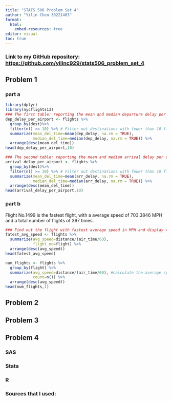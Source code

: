 ```yaml
---
title: "STATS 506 Problem Set 4"
author: "Yilin Chen 30221403"
format:
  html:
    embed-resources: true
editor: visual
toc: true
---
```


### Link to my GitHub repository: <https://github.com/yilinc929/stats506_problem_set_4>

## Problem 1

### part a

```r
library(dplyr)
library(nycflights13)
### The first table: reporting the mean and median departure delay per airport.
dep_delay_per_airport <- flights %>% 
  group_by(dest)%>%
  filter(n() >= 10) %>% # Filter out destinations with fewer than 10 flights
  summarize(mean_del_time=mean(dep_delay, na.rm = TRUE),
            median_del_time=median(dep_delay, na.rm = TRUE)) %>%
  arrange(desc(mean_del_time))
head(dep_delay_per_airport,10)
```

```r
### The second table: reporting the mean and median arrival delay per airport. 
arrival_delay_per_airport <- flights %>%
  group_by(dest)%>%
  filter(n() >= 10) %>% # Filter out destinations with fewer than 10 flights
  summarize(mean_del_time=mean(arr_delay, na.rm = TRUE),
            median_del_time=median(arr_delay, na.rm = TRUE)) %>%
  arrange(desc(mean_del_time))
head(arrival_delay_per_airport,10)
```

### part b

Flight No.1499 is the fastest flight, with a average speed of 703.3846 MPH and a total number of flights of 397 times.

```r
### Find out the flight with fastest average speed in MPH and display the flight number.
fatest_avg_speed <- flights %>%
  summarize(avg_speed=distance/(air_time/60),
            flight_no=flight) %>%
  arrange(desc(avg_speed))
head(fatest_avg_speed)
```

```r
num_flights <- flights %>%
  group_by(flight) %>%
  summarize(avg_speed=distance/(air_time/60), #calculate the average speed in MPH since the air_time is in miniutes.
            count=n()) %>%
  arrange(desc(avg_speed))
head(num_flights,1)
```

## Problem 2

## Problem 3

## Problem 4

### SAS

### Stata

### R

### Sources that I used:
